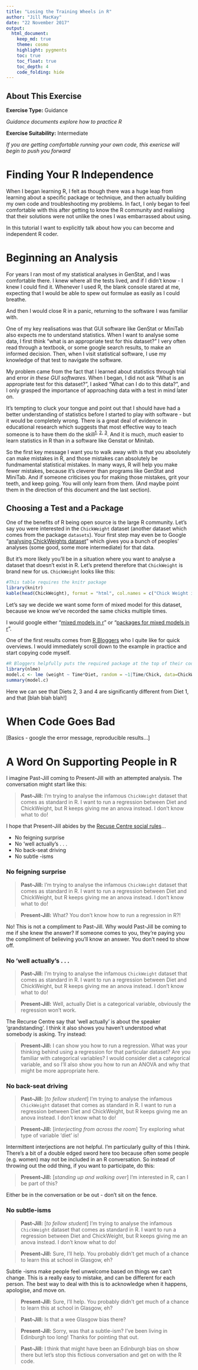 ```yaml
---
title: "Losing the Training Wheels in R"
author: "Jill MacKay"
date: "22 November 2017"
output:
  html_document:
    keep_md: true
    theme: cosmo
    highlight: pygments
    toc: true 
    toc_float: true
    toc_depth: 4
    code_folding: hide
---
```

## About This Exercise
**Exercise Type:** Guidance

*Guidance documents explore how to practice R*

**Exercise Suitability:** Intermediate

*If you are getting comfortable running your own code, this exericse will begin to push you forward*


# Finding Your R Independence
When I began learning R, I felt as though there was a huge leap from learning about a specific package or technique, and then actually building my own code and troubleshooting my problems. In fact, I only began to feel comfortable with this after getting to know the R community and realising that their solutions were not unlike the ones I was embarrassed about using. 

In this tutorial I want to explicitly talk about how you can become and independent R coder. 



# Beginning an Analysis
For years I ran most of my statistical analyses in GenStat, and I was comfortable there. I knew where all the tests lived, and if I didn't know - I knew I could find it. Whenever I used R, the blank console stared at me, expecting that I would be able to spew out formulae as easily as I could breathe. 

And then I would close R in a panic, returning to the software I was familiar with. 

One of my key realisations was that GUI software like GenStat or MiniTab also expects me to understand statistics. When I want to analyse some data, I first think "what is an appropriate test for this dataset?" I very often read through a textbook, or some google search results, to make an informed decision. Then, when I visit statistical software, I use my knowledge of that test to navigate the software. 

My problem came from the fact that I learned about statistics through trial and error *in these GUI softwares*. When I began, I did not ask "What is an appropriate test for this dataset?", I asked "What can I do to this data?", and I only grasped the importance of approaching data with a test in mind later on. 

It's tempting to cluck your tongue and point out that I should have had a better understanding of statistics before I started to play with software - but it would be completely wrong. There is a great deal of evidence in educational research which suggests that most effective way to teach someone is to have them do the skill^[1](https://dl.acm.org/citation.cfm?id=950595),^ ^[2,](https://www.researchgate.net/profile/Richard_Felder/publication/279589632_Learning_by_doing/links/559aa7cb08ae793d13820e03.pdf)^ ^[3](http://www.sciencedirect.com/science/article/pii/S0140673600042215)^. And it is much, *much* easier to learn statistics in R than in a software like Genstat or Minitab. 

So the first key message I want you to walk away with is that you absolutely can make mistakes in R, and those mistakes can absolutely be fundmamental statistical mistakes. In many ways, R will help you make fewer mistakes, because it's cleverer than programs like GenStat and MiniTab. And if someone criticises you for making those mistakes, grit your teeth, and keep going. You will only learn from them. (And maybe point them in the direction of this document and the last section).



## Choosing a Test and a Package
One of the benefits of R being open source is the large R community. Let's say you were interested in the `ChickWeight` dataset (another dataset which comes from the package `datasets`). Your first step may even be to Google "[analysing ChickWeights dataset](https://www.google.co.uk/search?q=analysing+ChickWeights+dataset&rlz=1C1GGRV_enGB751GB751&oq=analysing+ChickWeights+dataset&aqs=chrome..69i57.6167j0j7&sourceid=chrome&ie=UTF-8)" which gives you a bunch of peoples' analyses (some good, some more intermediate) for that data. 

But it's more likely you'll be in a situation where you want to analyse a dataset that doesn't exist in R. Let's pretend therefore that `ChickWeight` is brand new for us. `ChickWeight` looks like this:

```r
#This table requires the knitr package
library(knitr)
kable(head(ChickWeight), format = "html", col.names = c("Chick Weight in Grams (weight)", "Chick Age in Days (Time)", "Chick ID (Chick)", "Chick Diet (Diet)"), caption="The effect of diet on chick growth (ChickWeight)")
```

Let's say we decide we want some form of mixed model for this dataset, because we know we've recorded the same chicks multiple times. 

I would google either "[mixed models in r](https://www.google.co.uk/search?q=mixed+models+in+r&rlz=1C1GGRV_enGB751GB751&oq=mixed+models+in+r&aqs=chrome..69i57j0l5.2184j0j7&sourceid=chrome&ie=UTF-8)" or "[packages for mixed models in r](https://www.google.co.uk/search?rlz=1C1GGRV_enGB751GB751&ei=76UVWoe0J8HUwQK6iJT4Dw&q=packages+for+mixed+models+in+r&oq=packages+for+mixed+models+in+r&gs_l=psy-ab.3...31945.33520.0.33794.13.13.0.0.0.0.135.904.12j1.13.0....0...1.1.64.psy-ab..1.6.489...0i13k1j0i7i30k1j0i8i7i30k1j35i39k1.0.jQFg2ZFSWPo)". 

One of the first results comes from [R Bloggers](https://www.r-bloggers.com/linear-mixed-models-in-r/) who I quite like for quick overviews. I would immediately scroll down to the example in practice and start copying code myself. 

```r
#R Bloggers helpfully puts the required package at the top of their code! Good practice. 
library(nlme)
model.c <- lme (weight ~ Time*Diet, random = ~1|Time/Chick, data=ChickWeight)
summary(model.c)

```
Here we can see that Diets 2, 3 and 4 are significantly different from Diet 1, and that [blah blah blah!]


# When Code Goes Bad

[Basics - google the error message, reproducible results...]



# A Word On Supporting People in R
I imagine Past-Jill coming to Present-Jill with an attempted analysis. The conversation might start like this:

> **Past-Jill:** I'm trying to analyse the infamous `ChickWeight` dataset that comes as standard in R. I want to run a regression between Diet and ChickWeight, but R keeps giving me an anova instead. I don't know what to do!

I hope that Present-Jill abides by the [Recuse Centre social rules](https://www.recurse.com/manual#sec-environment)...

* No feigning surprise
* No 'well actually's . . .
* No back-seat driving
* No subtle -isms


### No feigning surprise
> **Past-Jill:** I'm trying to analyse the infamous `ChickWeight` dataset that comes as standard in R. I want to run a regression between Diet and ChickWeight, but R keeps giving me an anova instead. I don't know what to do!

> **Present-Jill:** What? You don't know how to run a regression in R?!

No! This is not a compliment to Past-Jill. Why would Past-Jill be coming to me if she knew the answer? If someone comes to you, they're paying you the compliment of believing you'll know an answer. You don't need to show off.



### No 'well actually's . . . 
> **Past-Jill:** I'm trying to analyse the infamous `ChickWeight` dataset that comes as standard in R. I want to run a regression between Diet and ChickWeight, but R keeps giving me an anova instead. I don't know what to do!

> **Present-Jill:** Well, actually Diet is a categorical variable, obviously the regression won't work. 

The Recurse Centre say that 'well actually' is about the speaker 'grandstanding'. I think it also shows you haven't understood what somebody is asking. Try instead:



> **Present-Jill:** I can show you how to run a regression. What was your thinking behind using a regression for that particular dataset?  Are you familiar with categorical variables? I would consider diet a categorical variable, and so I'll also show you how to run an ANOVA and why that might be more appropriate here. 



### No back-seat driving
> **Past-Jill:** [*to fellow student*] I'm trying to analyse the infamous `ChickWeight` dataset that comes as standard in R. I want to run a regression between Diet and ChickWeight, but R keeps giving me an anova instead. I don't know what to do!

> **Present-Jill:** [*interjecting from across the room*] Try exploring what type of variable 'diet' is!

Intermittent interjections are not helpful. I'm particularly guilty of this I think. There's a bit of a double edged sword here too because often some people (e.g. women) may not be included in an R conversation. So instead of throwing out the odd thing, if you want to participate, do this:

> **Present-Jill:** [*standing up and walking over*] I'm interested in R, can I be part of this?

Either be in the conversation or be out - don't sit on the fence. 



### No subtle-isms
> **Past-Jill:** [*to fellow student*] I'm trying to analyse the infamous `ChickWeight` dataset that comes as standard in R. I want to run a regression between Diet and ChickWeight, but R keeps giving me an anova instead. I don't know what to do!

> **Present-Jill:** Sure, I'll help. You probably didn't get much of a chance to learn this at school in Glasgow, eh?

Subtle -isms make people feel unwelcome based on things we can't change. This is a really easy to mistake, and can be different for each person. The best way to deal with this is to acknowledge when it happens, apologise, and move on. 

> **Present-Jill:** Sure, I'll help. You probably didn't get much of a chance to learn this at school in Glasgow, eh?

> **Past-Jill:** Is that a wee Glasgow bias there? 

> **Present-Jill:** Sorry, was that a subtle-ism? I've been living in Edinburgh too long! Thanks for pointing that out. 

> **Past-Jill:** I think that might have been an Edinburgh bias on show there but let's stop this fictious conversation and get on with the R code. 



